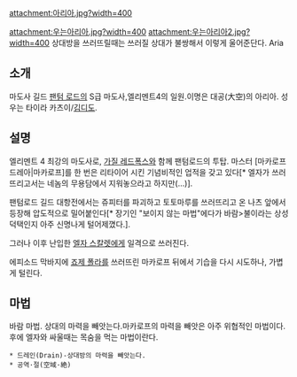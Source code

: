 attachment:아리아.jpg?width=400

attachment:우는아리아.jpg?width=400
attachment:우는아리아2.jpg?width=400
상대방을 쓰러뜨릴때는 쓰러질 상대가 불쌍해서 이렇게 울어준단다.
Aria

== 소개 ==
마도사 길드 [[팬텀 로드]]의 S급 마도사,엘리멘트4의 일원.이명은  대공(大空)의 아리아.
성우는 타이라 카츠이/[[김디도]].

== 설명 ==
엘리멘트 4 최강의 마도사로, [[가질 레드폭스]]와 함께 팬텀로드의 투탑.
마스터 [마카로프 드레아|마카로프]를 한 번은 리타이어 시킨 기념비적인 업적을 갖고 있다[* 엘자가 쓰러뜨리고서는 네놈의 무용담에서 지워놓으라고 하지만(...)].

팬텀로드 길드 대항전에서는 쥬피터를 파괴하고 토토마루를 쓰러뜨리고 온 나츠 앞에서 등장해 압도적으로 밀어붙인다[* 장기인 "보이지 않는 마법"에다가 바람>불이라는 상성 덕택인지 아주 신명나게 털어제꼈다.].

그러나 이후 난입한 [[엘자 스칼렛]]에게 일격으로 쓰러진다.

에피소드 막바지에 [[죠제 폴라]]를 쓰러뜨린 마카로프 뒤에서 기습을 다시 시도하나, 가볍게 털린다.

== 마법 ==
바람 마법. 상대의 마력을 빼앗는다.마카로프의 마력을 빼앗은 아주 위협적인 마법이다.후에 엘자와 싸울때는 목숨을 먹는 마법이란다.

 * 드레인(Drain)-상대방의 마력을 빼앗는다.
 * 공역·절(空域·絶)


